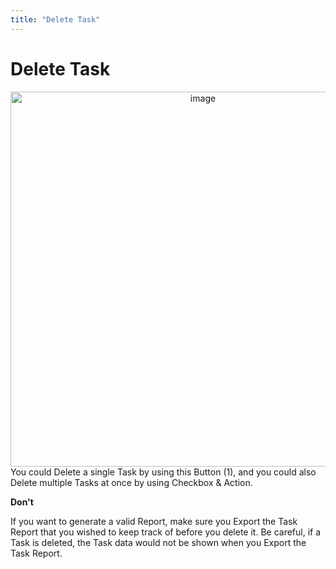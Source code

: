 ```yaml
---
title: "Delete Task"
---
```


# Delete Task

<div align="center">
  <img src="https://t3837933.p.clickup-attachments.com/t3837933/f8e9092a-29c7-4c1c-90d6-a2834e2301a9/image.png" alt="image" width="600" />
</div> You could Delete a single Task by using this Button (1), and you could also Delete multiple Tasks at once by using Checkbox & Action.

**Don't**

If you want to generate a valid Report, make sure you Export the Task Report that you wished to keep track of before you delete it. Be careful, if a Task is deleted, the Task data would not be shown when you Export the Task Report.